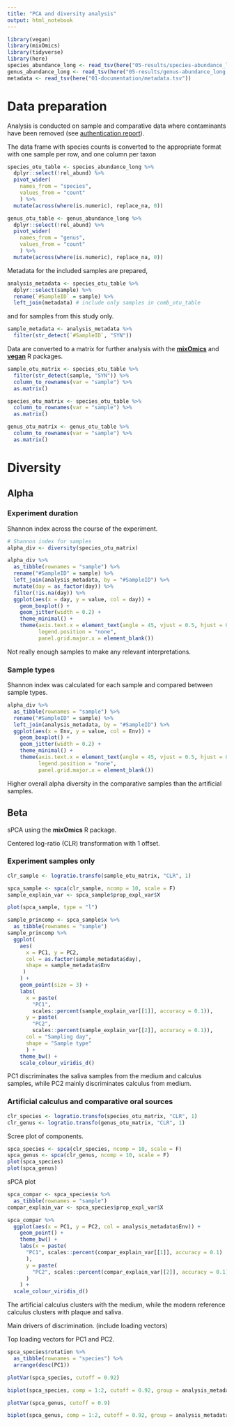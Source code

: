 ```yaml
---
title: "PCA and diversity analysis"
output: html_notebook
---
```


```r
library(vegan)
library(mixOmics)
library(tidyverse)
library(here)
species_abundance_long <- read_tsv(here("05-results/species-abundance_long.tsv"))
genus_abundance_long <- read_tsv(here("05-results/genus-abundance_long.tsv"))
metadata <- read_tsv(here("01-documentation/metadata.tsv"))
```

# Data preparation

Analysis is conducted on sample and comparative data where contaminants have
been removed (see [authentication report](./authentication.Rmd)).

The data frame with species counts is converted to the appropriate format with one
sample per row, and one column per taxon

```r
species_otu_table <- species_abundance_long %>%
  dplyr::select(!rel_abund) %>% 
  pivot_wider(
    names_from = "species",
    values_from = "count"
    ) %>%
  mutate(across(where(is.numeric), replace_na, 0))

genus_otu_table <- genus_abundance_long %>%
  dplyr::select(!rel_abund) %>% 
  pivot_wider(
    names_from = "genus",
    values_from = "count"
    ) %>%
  mutate(across(where(is.numeric), replace_na, 0))
```

Metadata for the included samples are prepared,

```r
analysis_metadata <- species_otu_table %>%
  dplyr::select(sample) %>%
  rename(`#SampleID` = sample) %>%
  left_join(metadata) # include only samples in comb_otu_table
```

and for samples from this study only.

```r
sample_metadata <- analysis_metadata %>%
  filter(str_detect(`#SampleID`, "SYN"))
```


Data are converted to a matrix for further analysis with the
[**mixOmics**](http://mixomics.org/) and
[**vegan**](https://cran.r-project.org/web/packages/vegan/index.html)
R packages.

```r
sample_otu_matrix <- species_otu_table %>%
  filter(str_detect(sample, "SYN")) %>% 
  column_to_rownames(var = "sample") %>%
  as.matrix()

species_otu_matrix <- species_otu_table %>%
  column_to_rownames(var = "sample") %>%
  as.matrix()

genus_otu_matrix <- genus_otu_table %>%
  column_to_rownames(var = "sample") %>%
  as.matrix()
```

# Diversity

## Alpha

### Experiment duration

Shannon index across the course of the experiment.

```r
# Shannon index for samples
alpha_div <- diversity(species_otu_matrix)

alpha_div %>% 
  as_tibble(rownames = "sample") %>%
  rename("#SampleID" = sample) %>% 
  left_join(analysis_metadata, by = "#SampleID") %>% 
  mutate(day = as_factor(day)) %>% 
  filter(!is.na(day)) %>% 
  ggplot(aes(x = day, y = value, col = day)) +
    geom_boxplot() +
    geom_jitter(width = 0.2) +
    theme_minimal() +
    theme(axis.text.x = element_text(angle = 45, vjust = 0.5, hjust = 0.4),
          legend.position = "none",
          panel.grid.major.x = element_blank())
```

Not really enough samples to make any relevant interpretations.

### Sample types

Shannon index was calculated for each sample and compared between sample types.

```r
alpha_div %>%
  as_tibble(rownames = "sample") %>%
  rename("#SampleID" = sample) %>% 
  left_join(analysis_metadata, by = "#SampleID") %>% 
  ggplot(aes(x = Env, y = value, col = Env)) +
    geom_boxplot() +
    geom_jitter(width = 0.2) +
    theme_minimal() +
    theme(axis.text.x = element_text(angle = 45, vjust = 0.5, hjust = 0.4),
          legend.position = "none",
          panel.grid.major.x = element_blank())
```

Higher overall alpha diversity in the comparative samples than the artificial
samples.


## Beta

sPCA using the **mixOmics** R package.

Centered log-ratio (CLR) transformation with 1 offset.

### Experiment samples only

```r
clr_sample <- logratio.transfo(sample_otu_matrix, "CLR", 1)
```

```r
spca_sample <- spca(clr_sample, ncomp = 10, scale = F)
sample_explain_var <- spca_sample$prop_expl_var$X
```

```r
plot(spca_sample, type = "l")
```


```r
sample_princomp <- spca_sample$x %>%
  as_tibble(rownames = "sample")
sample_princomp %>%
  ggplot(
    aes(
      x = PC1, y = PC2, 
      col = as.factor(sample_metadata$day),
      shape = sample_metadata$Env
     )
    ) +
    geom_point(size = 3) +
    labs(
      x = paste(
        "PC1", 
        scales::percent(sample_explain_var[[1]], accuracy = 0.1)),
      y = paste(
        "PC2", 
        scales::percent(sample_explain_var[[2]], accuracy = 0.1)),
      col = "Sampling day",
      shape = "Sample type"
      ) +
    theme_bw() +
    scale_colour_viridis_d()
```

PC1 discriminates the saliva samples from the medium and calculus samples,
while PC2 mainly discriminates calculus from medium.

### Artificial calculus and comparative oral sources

```r
clr_species <- logratio.transfo(species_otu_matrix, "CLR", 1)
clr_genus <- logratio.transfo(genus_otu_matrix, "CLR", 1)
```

Scree plot of components.

```r
spca_species <- spca(clr_species, ncomp = 10, scale = F)
spca_genus <- spca(clr_genus, ncomp = 10, scale = F)
plot(spca_species)
plot(spca_genus)
```

sPCA plot

```r
spca_compar <- spca_species$x %>%
  as_tibble(rownames = "sample")
compar_explain_var <- spca_species$prop_expl_var$X

spca_compar %>%
  ggplot(aes(x = PC1, y = PC2, col = analysis_metadata$Env)) +
    geom_point() +
    theme_bw() +
    labs(x = paste(
      "PC1", scales::percent(compar_explain_var[[1]], accuracy = 0.1)
      ),
      y = paste(
        "PC2", scales::percent(compar_explain_var[[2]], accuracy = 0.1)
      )
    ) +
  scale_colour_viridis_d()
```

The artificial calculus clusters with the medium, while the modern
reference calculus clusters with plaque and saliva.

Main drivers of discrimination. (include loading vectors)

Top loading vectors for PC1 and PC2.

```r
spca_species$rotation %>%
  as_tibble(rownames = "species") %>% 
  arrange(desc(PC1))
```

```r
plotVar(spca_species, cutoff = 0.92)
```

```r
biplot(spca_species, comp = 1:2, cutoff = 0.92, group = analysis_metadata$Env, ind.names = F)
```


```r
plotVar(spca_genus, cutoff = 0.9)
```


```r
biplot(spca_genus, comp = 1:2, cutoff = 0.92, group = analysis_metadata$Env, ind.names = F)
```


